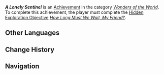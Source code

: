 {{Achievement Infobox
|id           = 81570
|order id     = 1565
|category     = Wonders of the World
|description  = Help the [[Secret Source Servant]] escape the abandoned experiment site.
|requirements = Complete ''[[How Long Must We Wait, My Friend?]]''
|primogems    = 5
|tracking     = 
|topic        = 
|type         = Exploration
|hidden       = 1
}}
'''''A Lonely Sentinel''''' is an [[Achievement]] in the category ''[[Wonders of the World]]''. To complete this achievement, the player must complete the [[Hidden Exploration Objective]] ''[[How Long Must We Wait, My Friend?]]''.
<!--
==Gameplay Notes==

==Trivia==

==Gallery==

==Video Guides==
{{EVT
|video1   = 
|caption1 = 
}}
-->
==Other Languages==
{{Other Languages
|en       = A Lonely Sentinel
|zhs      = 孤独的坚守
|zhs_rm   = 
|zht      = 孤獨的堅守
|zht_rm   = 
|zh_tl    = 
|ja       = 孤独なる守護
|ja_rm    = Kodoku Naru Shugo
|ja_tl    = Solitary Protection
|ko       = 고독한 경비원
|ko_tl    = 
|es       = Un centinela solitario
|es_tl    = A Solitary Sentinel
|fr       = Une sentinelle solitaire
|fr_tl    = A Solitary Sentinel
|ru       = Одинокий страж
|ru_tl    = 
|th       = การยืนหยัดที่แสนเหงา
|th_rm    = 
|th_tl    = 
|vi       = Kẻ Canh Giữ Cô Đơn
|vi_tl    = 
|de       = Einsame Beharrlichkeit
|de_tl    = 
|id       = Pelindung dalam Kesendirian
|id_tl    = A Lonely Guardian
|pt       = Sentinela Solitária
|pt_tl    = 
|tr       = Yalnız Nöbetçi
|tr_tl    = 
|it       = Sentinella solitaria
|it_tl    = 
}}

==Change History==
{{Change History|5.5}}

==Navigation==
{{Achievement Navbox}}